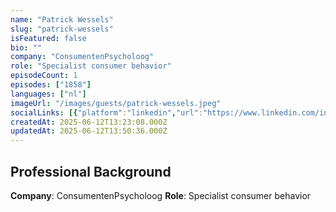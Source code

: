 ```yaml
---
name: "Patrick Wessels"
slug: "patrick-wessels"
isFeatured: false
bio: ""
company: "ConsumentenPsycholoog"
role: "Specialist consumer behavior"
episodeCount: 1
episodes: ["1858"]
languages: ["nl"]
imageUrl: "/images/guests/patrick-wessels.jpeg"
socialLinks: [{"platform":"linkedin","url":"https://www.linkedin.com/in/patrickwessels/"}]
createdAt: 2025-06-12T13:23:08.000Z
updatedAt: 2025-06-12T13:50:36.000Z
---
```


## Professional Background

**Company**: ConsumentenPsycholoog
**Role**: Specialist consumer behavior
